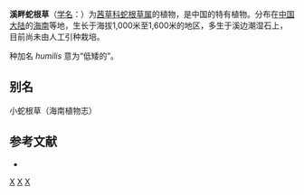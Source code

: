 {{Speciesbox
| genus = Ophiorrhiza
| species = humilis
| authority = Y.C.Tseng， 1974
}}

'''溪畔蛇根草'''（[[学名|学名]]：{{lang|la|''Ophiorrhiza humilis''}}）为[[茜草科|茜草科]][[蛇根草属|蛇根草属]]的植物，是中国的特有植物。分布在[[中国大陆|中国大陆]]的[[海南|海南]]等地，生长于海拔1,000米至1,600米的地区，多生于溪边潮湿石上，目前尚未由人工引种栽培。

种加名 ''humilis'' 意为“低矮的”。

== 别名 ==
小蛇根草（海南植物志）

== 参考文献 ==
<div class="references-small">
* {{cite web| url =http://www.bioinfo.cn/db05/KmzwSpecies.php?action=view&id=19848| title =溪畔蛇根草| work =《中国高等植物数据库全库》| publisher =中国科学院微生物研究所| author =昆明植物研究所| accessdate =2009-02-25| deadurl =yes| archiveurl =https://web.archive.org/web/20160305044703/http://www.bioinfo.cn/db05/KmzwSpecies.php?action=view&id=19848| archivedate =2016-03-05}}
</div>
{{Taxonbar|from=Q15230712}}

[[Category:蛇根草属|X]]
[[Category:1974年描述的植物|X]]
[[Category:中国特有植物|X]]

{{植物小作品}}